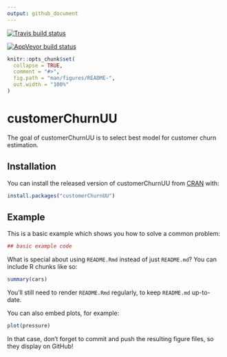 ```yaml
---
output: github_document
---
```


[![Travis build status](https://travis-ci.com/pkchouhan14/customerChurnUU.svg?branch=master)](https://travis-ci.com/pkchouhan14/customerChurnUU)

[![AppVeyor build status](https://ci.appveyor.com/api/projects/status/github/pkchouhan14/customerChurnUU?branch=master&svg=true)](https://ci.appveyor.com/project/pkchouhan14/customerChurnUU)
<!-- README.md is generated from README.Rmd. Please edit that file -->

```r
knitr::opts_chunk$set(
  collapse = TRUE,
  comment = "#>",
  fig.path = "man/figures/README-",
  out.width = "100%"
)
```
# customerChurnUU

The goal of customerChurnUU is to select best model for customer churn estimation.

## Installation

You can install the released version of customerChurnUU from [CRAN](https://CRAN.R-project.org) with:

``` r
install.packages("customerChurnUU")
```

## Example

This is a basic example which shows you how to solve a common problem:

```r
## basic example code
```

What is special about using `README.Rmd` instead of just `README.md`? You can include R chunks like so:

```r
summary(cars)
```

You'll still need to render `README.Rmd` regularly, to keep `README.md` up-to-date.

You can also embed plots, for example:

```r
plot(pressure)
```

In that case, don't forget to commit and push the resulting figure files, so they display on GitHub!
